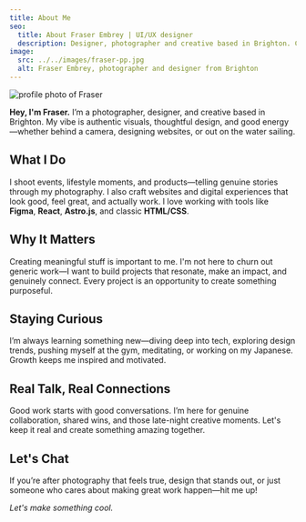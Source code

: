 ```yaml
---
title: About Me
seo:
  title: About Fraser Embrey | UI/UX designer
  description: Designer, photographer and creative based in Brighton. Capturing stories through images, design, and meaningful connections.
image:
  src: ../../images/fraser-pp.jpg
  alt: Fraser Embrey, photographer and designer from Brighton
---
```


<Image
  src={pp}
  alt="profile photo of Fraser"
  className="w-[12rem] h-auto"
/>

**Hey, I'm Fraser.** I’m a photographer, designer, and creative based in Brighton. My vibe is authentic visuals, thoughtful design, and good energy—whether behind a camera, designing websites, or out on the water sailing.

## What I Do

I shoot events, lifestyle moments, and products—telling genuine stories through my photography. I also craft websites and digital experiences that look good, feel great, and actually work. I love working with tools like **Figma**, **React**, **Astro.js**, and classic **HTML/CSS**.

## Why It Matters

Creating meaningful stuff is important to me. I'm not here to churn out generic work—I want to build projects that resonate, make an impact, and genuinely connect. Every project is an opportunity to create something purposeful.

## Staying Curious

I’m always learning something new—diving deep into tech, exploring design trends, pushing myself at the gym, meditating, or working on my Japanese. Growth keeps me inspired and motivated.

## Real Talk, Real Connections

Good work starts with good conversations. I’m here for genuine collaboration, shared wins, and those late-night creative moments. Let's keep it real and create something amazing together.

## Let's Chat

If you’re after photography that feels true, design that stands out, or just someone who cares about making great work happen—hit me up!

_Let's make something cool._
